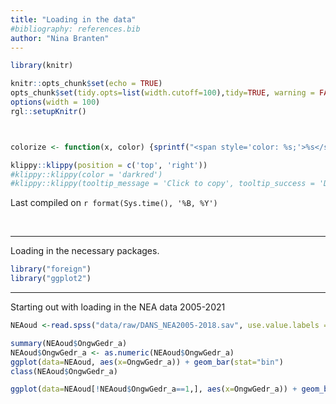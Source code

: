 ```yaml
---
title: "Loading in the data"
#bibliography: references.bib
author: "Nina Branten"
---
```




```r
library(knitr)

knitr::opts_chunk$set(echo = TRUE)
opts_chunk$set(tidy.opts=list(width.cutoff=100),tidy=TRUE, warning = FALSE, message = FALSE,comment = "#>", cache=TRUE, class.source=c("test"), class.output=c("test2"))
options(width = 100)
rgl::setupKnitr()



colorize <- function(x, color) {sprintf("<span style='color: %s;'>%s</span>", color, x) }

```

```r
klippy::klippy(position = c('top', 'right'))
#klippy::klippy(color = 'darkred')
#klippy::klippy(tooltip_message = 'Click to copy', tooltip_success = 'Done')
```

Last compiled on `r format(Sys.time(), '%B, %Y')`

<br>

----
  
Loading in the necessary packages.
  
```r
library("foreign")
library("ggplot2")

```
----
Starting out with loading in the NEA data 2005-2021

```r
NEAoud <-read.spss("data/raw/DANS_NEA2005-2018.sav", use.value.labels = T, to.data.frame = T)

```
```r
summary(NEAoud$OngwGedr_a)
NEAoud$OngwGedr_a <- as.numeric(NEAoud$OngwGedr_a) 
ggplot(data=NEAoud, aes(x=OngwGedr_a)) + geom_bar(stat="bin")
class(NEAoud$OngwGedr_a)

ggplot(data=NEAoud[!NEAoud$OngwGedr_a==1,], aes(x=OngwGedr_a)) + geom_bar(stat="bin")

```
